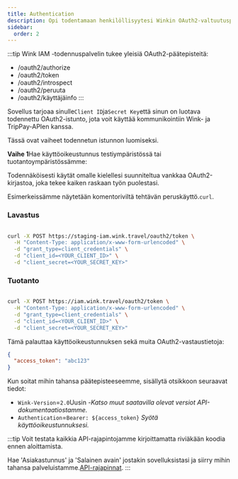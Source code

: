 ```yaml
---
title: Authentication
description: Opi todentamaan henkilöllisyytesi Winkin OAuth2-valtuutuspalvelimen avulla.
sidebar:
  order: 2
---
```

:::tip
Wink IAM -todennuspalvelin tukee yleisiä OAuth2-päätepisteitä:

* /oauth2/authorize
* /oauth2/token
* /oauth2/introspect
* /oauth2/peruuta
* /oauth2/käyttäjäinfo
  :::

Sovellus tarjoaa sinulle`Client ID`ja`Secret Key`että sinun on luotava todennettu OAuth2-istunto, jota voit käyttää kommunikointiin Wink- ja TripPay-APIen kanssa.

Tässä ovat vaiheet todennetun istunnon luomiseksi.

**Vaihe 1**Hae käyttöoikeustunnus testiympäristössä tai tuotantoympäristössämme:

Todennäköisesti käytät omalle kielellesi suunniteltua vankkaa OAuth2-kirjastoa, joka tekee kaiken raskaan työn puolestasi.

Esimerkeissämme näytetään komentoriviltä tehtävän peruskäyttö.`curl`.

### Lavastus

```bash

curl -X POST https://staging-iam.wink.travel/oauth2/token \
  -H "Content-Type: application/x-www-form-urlencoded" \
  -d "grant_type=client_credentials" \
  -d "client_id=<YOUR_CLIENT_ID>" \
  -d "client_secret=<YOUR_SECRET_KEY>"

```

### Tuotanto

```bash

curl -X POST https://iam.wink.travel/oauth2/token \
  -H "Content-Type: application/x-www-form-urlencoded" \
  -d "grant_type=client_credentials" \
  -d "client_id=<YOUR_CLIENT_ID>" \
  -d "client_secret=<YOUR_SECRET_KEY>"

```

Tämä palauttaa käyttöoikeustunnuksen sekä muita OAuth2-vastaustietoja:

```json
{
  "access_token": "abc123"
}
```

Kun soitat mihin tahansa päätepisteeseemme, sisällytä otsikkoon seuraavat tiedot:

* `Wink-Version`=`2.0`Uusin -*Katso muut saatavilla olevat versiot API-dokumentaatiostamme.*
* `Authentication`=`Bearer: ${access_token}` *Syötä käyttöoikeustunnuksesi.*

:::tip
Voit testata kaikkia API-rajapintojamme kirjoittamatta riviäkään koodia ennen aloittamista.

Hae 'Asiakastunnus' ja 'Salainen avain' jostakin sovelluksistasi ja siirry mihin tahansa palveluistamme.[API-rajapinnat](/developers/apis).
:::

